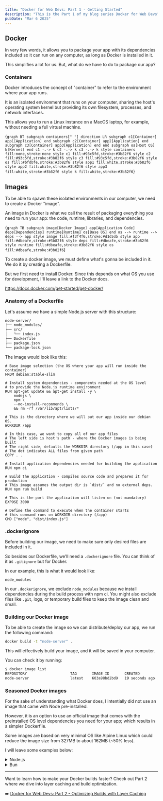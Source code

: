 ```yaml
---
title: "Docker for Web Devs: Part 1 - Getting Started"
description: "This is the Part 1 of my blog series Docker for Web Devs"
pubDate: "Mar 6 2025"
---
```


## Docker

In very few words, it allows you to package your app with its dependencies included so it can run on any computer, as long as Docker is installed in it.

This simplifies a lot for us. But, what do we have to do to package our app?

### Containers

Docker introduces the concept of "container" to refer to the environment where your app runs. 

It is an isolated environment that runs on your computer, sharing the host's operating system kernel but providing its own filesystem, processes, and network interfaces. 

This allows you to run a Linux instance on a MacOS laptop, for example, without needing a full virtual machine.

<MermaidDiagram
  figureNumber={1}
  description="Container isolation from host system"
  size="lg">
{`
graph BT
    subgraph containers[" "]
        direction LR
        subgraph c1[Container]
            app1[Application]
        end
        subgraph c2[Container]
            app2[Application]
        end
        subgraph c3[Container]
            app3[Application]
        end
    end
    subgraph os[Host OS]
        k[Kernel]
    end
    c1 -.-> k
    c2 -.-> k
    c3 -.-> k
    style containers fill:none,stroke:none
    style c1 fill:#93c5fd,stroke:#3b82f6
    style c2 fill:#93c5fd,stroke:#3b82f6
    style c3 fill:#93c5fd,stroke:#3b82f6
    style os fill:#bfdbfe,stroke:#3b82f6
    style app1 fill:white,stroke:#3b82f6
    style app2 fill:white,stroke:#3b82f6
    style app3 fill:white,stroke:#3b82f6
    style k fill:white,stroke:#3b82f6
`}
</MermaidDiagram>

## Images

To be able to spawn these isolated environments in our computer, we need to create a Docker "image".

An image in Docker is what we call the result of packaging everything you need to run your app: the code, runtime, libraries, and dependencies.

<MermaidDiagram
  figureNumber={2}
  description="Docker image layers">
{`
graph TB
    subgraph image[Docker Image]
        app[Application Code]
        deps[Dependencies]
        runtime[Runtime]
        os[Base OS]
    end
    os --> runtime --> deps --> app
    style image fill:#f3f4f6,stroke:#d1d5db
    style app fill:#dbeafe,stroke:#3b82f6
    style deps fill:#dbeafe,stroke:#3b82f6
    style runtime fill:#dbeafe,stroke:#3b82f6
    style os fill:#dbeafe,stroke:#3b82f6
`}
</MermaidDiagram>

To create a docker image, we must define what's gonna be included in it. We do it by creating a Dockerfile.

But we first need to install Docker. Since this depends on what OS you use for development, I'll leave a link to the Docker docs.

https://docs.docker.com/get-started/get-docker/

### Anatomy of a Dockerfile

Let's assume we have a simple Node.js server with this structure:

```bash
node-server/
├── node_modules/
├── src/
│   └── index.js
├── Dockerfile
├── package.json
└── package-lock.json
```

The image would look like this:

```docker
# Base image selection (the OS where your app will run inside the container)
FROM debian:stable-slim

# Install system dependencies - components needed at the OS level
# to provide the Node.js runtime environment
RUN apt-get update && apt-get install -y \
    nodejs \
    npm \
    --no-install-recommends \
    && rm -rf /var/lib/apt/lists/*

# This is the directory where we will put our app inside our debian OS.
WORKDIR /app

# In this case, we want to copy all of our app files
# The left side is host's path - where the Docker images is being built
# The right side, defaults the WORKDIR directory (/app in this case)
# The dot indicates ALL files from given path
COPY . .

# Install application dependencies needed for building the application
RUN npm ci

# Build the application - compiles source code and prepares it for production
# This image assumes the output dir is `dist/` and no external deps.
RUN npm run build

# This is the port the application will listen on (not mandatory)
EXPOSE 3000

# Define the command to execute when the container starts
# this command runs on WORKDIR directory (/app)
CMD ["node", "dist/index.js"]
```

### .dockerignore

Before building our image, we need to make sure only desired files are included in it.

So besides our Dockerfile, we'll need a `.dockerignore` file. You can think of it as `.gitignore` but for Docker.

In our example, this is what it would look like:

```
node_modules
```

In our `.dockerignore`, we exclude `node_modules` because we install dependencies during the build process with npm ci. You might also exclude files like `.git`, logs, or temporary build files to keep the image clean and small.

### Building our Docker image

To be able to create the image so we can distribute/deploy our app, we run the following command:

```bash
docker build -t "node-server" .
```

This will effectively build your image, and it will be saved in your computer.

You can check it by running:

```bash
$ docker image list
REPOSITORY                    TAG       IMAGE ID       CREATED          SIZE
node-server                   latest    603a98bd2bd9   19 seconds ago   327MB
```

### Seasoned Docker images

For the sake of understanding what Docker does, I intentially did not use an image that came with Node pre-installed.

However, it is an option to use an official image that comes with the preinstalled OS level dependencies you need for your app; which results in a simpler Dockerfile.

Some images are based on very minimal OS like Alpine Linux which could reduce the image size from 327MB to about 162MB (~50% less).

I will leave some examples below:

<details>
  <summary>Node.js</summary>
  
```docker
# Official node image using Alpine Linux and pre-installed Node v22
FROM node:22-alpine

WORKDIR /app

COPY . .

RUN npm ci

RUN npm run build

EXPOSE 3000

CMD ["node", "dist/index.js"]
```
</details>


<details>
  <summary>Bun</summary>

```docker
# Official node image using Alpine Linux and pre-installed Bun v1
FROM oven/bun:1-alpine
WORKDIR /usr/src/app

COPY . .

RUN bun install

RUN bun build

EXPOSE 3000

CMD ["bun", "run", "dist/index.js"]
```

</details>

---

Want to learn how to make your Docker builds faster? Check out Part 2 where we dive into layer caching and build optimization.

➡️ [Docker for Web Devs: Part 2 - Optimizing Builds with Layer Caching](/blog/docker-for-webdevs-part-2/)